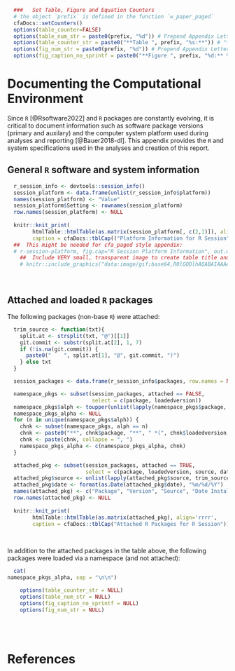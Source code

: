 
```r
  ###   Set Table, Figure and Equation Counters
  # the object `prefix` is defined in the function `w_paper_paged`
  cfaDocs::setCounters()
  options(table_counter=FALSE)
  options(table_num_str = paste0(prefix, "%d")) # Prepend Appendix Letter when using tblNum()
  options(table_counter_str = paste0("**Table ", prefix, "%s:**")) # "**Table A%s:**"
  options(fig_num_str = paste0(prefix, "%d")) # Prepend Appendix Letter when using figNum()
  options(fig_caption_no_sprintf = paste0("**Figure ", prefix, "%d:** %s")) # "**Figure A%d:** %s"

```

# Documenting the Computational Environment

Since `R` [@Rsoftware2022] and `R` packages are constantly evolving, it is critical to
document information such as software package versions (primary and auxilary) and the
computer system platform used during analyses and reporting [@Bauer2018-dl]. This appendix
provides the `R` and system specifications used in the analyses and creation of this report.

##  General `R` software and system information

```r
  r_session_info <- devtools::session_info()
  session_platform <- data.frame(unlist(r_session_info$platform))
  names(session_platform) <- "Value"
  session_platform$Setting <- rownames(session_platform)
  row.names(session_platform) <- NULL
  
  knitr::knit_print(
		htmlTable::htmlTable(as.matrix(session_platform[, c(2,1)]), align='rr',
	    caption = cfaDocs::tblCap(("Platform Information for R Session"))))
  ##  This might be needed for cfa_paged style appendix:
  # r-session-platform, fig.cap="R Session Platform Information", out.width="0", out.height="0", out.extra=tab.out.ex, class = "figtab", results="asis"}
	##  Include VERY small, transparent image to create table title and
	# knitr::include_graphics("data:image/gif;base64,R0lGODlhAQABAIAAAAAAAP///yH5BAEAAAAALAAAAAABAAEAAAIBRAA7", dpi=NA, error = FALSE)
```

<br/>

##  Attached and loaded `R` packages

The following packages (non-base `R`) were attached:


```r
  trim_source <- function(txt){
    split.at <- strsplit(txt, "@")[[1]]
    git.commit <- substr(split.at[2], 1, 7)
    if (!is.na(git.commit)) {
      paste0("    ", split.at[1], "@", git.commit, ")")
    } else txt
  }

  session_packages <- data.frame(r_session_info$packages, row.names = NULL)

  namespace_pkgs <- subset(session_packages, attached == FALSE, 
                           select = c(package, loadedversion))
  namespace_pkgs$alph <- toupper(unlist(lapply(namespace_pkgs$package, substr, 1, 1)))
  namespace_pkgs_alpha <- NULL
  for (n in unique(namespace_pkgs$alph)) {
    chnk <- subset(namespace_pkgs, alph == n)
    chnk <- paste0("**", chnk$package, "**", " *(", chnk$loadedversion, ")*")
    chnk <- paste(chnk, collapse = ", ")
    namespace_pkgs_alpha <- c(namespace_pkgs_alpha, chnk)
  }

  attached_pkg <- subset(session_packages, attached == TRUE, 
                         select = c(package, loadedversion, source, date))
  attached_pkg$source <- unlist(lapply(attached_pkg$source, trim_source))
  attached_pkg$date <- format(as.Date(attached_pkg$date), "%m/%d/%Y")
  names(attached_pkg) <- c("Package", "Version", "Source", "Date Installed")
  row.names(attached_pkg) <- NULL
  
  knitr::knit_print(
		htmlTable::htmlTable(as.matrix(attached_pkg), align='rrrr',
	    caption = cfaDocs::tblCap("Attached R Packages for R Session")))
```

<br/>

In addition to the attached packages in the table above, the following packages were loaded via a namespace (and not attached):

```r
  cat(
namespace_pkgs_alpha, sep = "\n\n")
```

<!--  End appendix format: re-start counters and change back to numeric for subsequent re-rendering-->

```r
	options(table_counter_str = NULL)
	options(table_num_str = NULL)
	options(fig_caption_no_sprintf = NULL)
	options(fig_num_str = NULL)
```

<!-- ## All the code in the paper

*** NOTE: This doesn't work when your using `child = ` in the "parent" .Rmd file!!! ***

To simply attach all the code you used in the PDF file in the appendix see the R
chunk in the underlying `.rmd` file:

```r
```
-->

<br/><br/>

# References {-}

::: {#refs_appndxR}
:::

